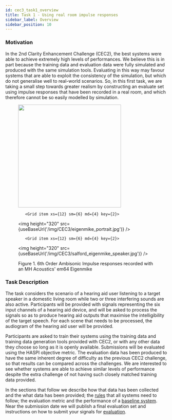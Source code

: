 ```yaml
---
id: cec3_task1_overview
title: Task 1 - Using real room impulse responses
sidebar_label: Overview
sidebar_position: 10
---
```




### Motivation

In the 2nd Clarity Enhancement Challenge (CEC2), the best systems were able to achieve extremely high levels of performances. We believe this is in part because the training data and evaluation data were fully simulated and produced with the same simulation tools. Evaluating in this way may favour systems that are able to exploit the consistency of the simulation, but which do not generalise well to real-world scenarios. So, in this first task, we are taking a small step towards greater realism by constructing an evaluate set using impulse responses that have been recorded in a real room, and which therefore cannot be so easily modelled by simulation.

<figure id="fig1">

<Grid container spacing={1}>
        <Grid item xs={12} sm={6} md={4} key={1}>
<img height="320" src={useBaseUrl('/img/CEC3/salford_speaker_eigenmike.jpg')} />
</Grid>

       <Grid item xs={12} sm={6} md={4} key={2}>
<img height="320" src={useBaseUrl('/img/CEC3/eigenmike_portrait.jpg')} />
</Grid>

       <Grid item xs={12} sm={6} md={4} key={2}>
<img height="320" src={useBaseUrl('/img/CEC3/salford_eigenmike_speaker.jpg')} />
</Grid>

</Grid>

<figcaption>Figure 1. 6th Order Ambisonic Impulse responses recorded with an MH Acoustics' em64 Eigenmike </figcaption>
</figure>

### Task Description

The task considers the scenario of a hearing aid user listening to a target speaker in a domestic living room while two or three interfering sounds are also active. Participants will be provided with signals representing the six input channels of a hearing aid device, and will be asked to process the signals so as to produce hearing aid outputs that maximise the intelligibility of the target speech. For each scene that needs to be processed, the audiogram of the hearing aid user will be provided.

Participants are asked to train their systems using the training data and training data generation tools provided with CEC2, or with any other data they choose so long as it is openly available. Submissions will be evaluated using the HASPI objective metric. The evaluation data has been produced to have the same inherent degree of difficulty as the previous CEC2 challenge, so that results can be compared across the challenges. We are interested to see whether systems are able to achieve similar levels of performance despite the extra challenge of not having such closely matched training data provided.

In the sections that follow we describe how that data has been collected and the what data has been provided; the [rules](./task1_rules.mdx) that all systems need to follow; the evaluation metric and the performance of a [baseline system](./task1_baseline.mdx). Near the submission date we will publish a final evaluation set and instructions on how to submit your signals for [evaluation](./task1_submission.mdx).
